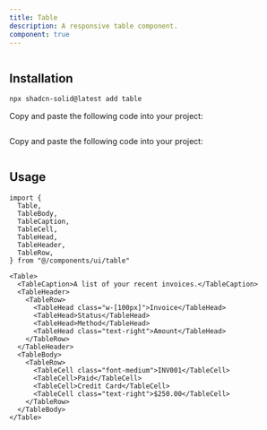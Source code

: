 ```yaml
---
title: Table
description: A responsive table component.
component: true
---
```


<ComponentPreview name="table-demo" >

```tsx file=<rootDir>/src/registry/tailwindcss/examples/table-demo.tsx

```

</ComponentPreview>

## Installation

<ComponentInstallation >

```bash
npx shadcn-solid@latest add table
```

<Step >

<StepItem>Copy and paste the following code into your project:</StepItem>
```tsx file=<rootDir>/src/registry/tailwindcss/ui/table.tsx
```

</Step>

<Step >

<StepItem>Copy and paste the following code into your project:</StepItem>
```tsx file=<rootDir>/../packages/unocss/ui/table.tsx
```

</Step>

</ComponentInstallation>

## Usage

```tsx
import {
  Table,
  TableBody,
  TableCaption,
  TableCell,
  TableHead,
  TableHeader,
  TableRow,
} from "@/components/ui/table"
```

```tsx
<Table>
  <TableCaption>A list of your recent invoices.</TableCaption>
  <TableHeader>
    <TableRow>
      <TableHead class="w-[100px]">Invoice</TableHead>
      <TableHead>Status</TableHead>
      <TableHead>Method</TableHead>
      <TableHead class="text-right">Amount</TableHead>
    </TableRow>
  </TableHeader>
  <TableBody>
    <TableRow>
      <TableCell class="font-medium">INV001</TableCell>
      <TableCell>Paid</TableCell>
      <TableCell>Credit Card</TableCell>
      <TableCell class="text-right">$250.00</TableCell>
    </TableRow>
  </TableBody>
</Table>
```
